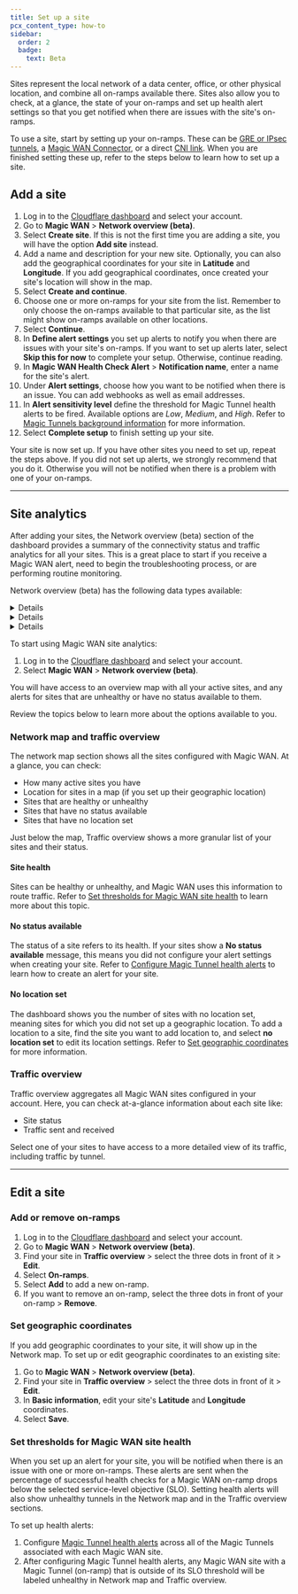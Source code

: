 ```yaml
---
title: Set up a site
pcx_content_type: how-to
sidebar:
  order: 2
  badge:
    text: Beta
---
```



Sites represent the local network of a data center, office, or other physical location, and combine all on-ramps available there. Sites also allow you to check, at a glance, the state of your on-ramps and set up health alert settings so that you get notified when there are issues with the site's on-ramps.

To use a site, start by setting up your on-ramps. These can be [GRE or IPsec tunnels](/magic-wan/configuration/manually/how-to/configure-tunnels/), a [Magic WAN Connector](/magic-wan/configuration/connector/), or a direct [CNI link](/magic-wan/network-interconnect/). When you are finished setting these up, refer to the steps below to learn how to set up a site.

## Add a site

1. Log in to the [Cloudflare dashboard](https://dash.cloudflare.com/) and select your account.
2. Go to **Magic WAN** > **Network overview (beta)**.
3. Select **Create site**. If this is not the first time you are adding a site, you will have the option **Add site** instead.
4. Add a name and description for your new site. Optionally, you can also add the geographical coordinates for your site in **Latitude** and **Longitude**. If you add geographical coordinates, once created your site's location will show in the map.
5. Select **Create and continue**.
6. Choose one or more on-ramps for your site from the list. Remember to only choose the on-ramps available to that particular site, as the list might show on-ramps available on other locations.
7. Select **Continue**.
8. In **Define alert settings** you set up alerts to notify you when there are issues with your site's on-ramps. If you want to set up alerts later, select **Skip this for now** to complete your setup. Otherwise, continue reading.
9. In **Magic WAN Health Check Alert** > **Notification name**, enter a name for the site's alert.
9. Under **Alert settings**, choose how you want to be notified when there is an issue. You can add webhooks as well as email addresses.
10. In **Alert sensitivity level** define the threshold for Magic Tunnel health alerts to be fired. Available options are _Low_, _Medium_, and _High_. Refer to [Magic Tunnels background information](/magic-wan/reference/magic-tunnels/) for more information.
11. Select **Complete setup** to finish setting up your site.

Your site is now set up. If you have other sites you need to set up, repeat the steps above. If you did not set up alerts, we strongly recommend that you do it. Otherwise you will not be notified when there is a problem with one of your on-ramps.

---

## Site analytics

After adding your sites, the Network overview (beta) section of the dashboard provides a summary of the connectivity status and traffic analytics for all your sites. This is a great place to start if you receive a Magic WAN alert, need to begin the troubleshooting process, or are performing routine monitoring.

Network overview (beta) has the following data types available:

<Details header="Geographic map summary">
	- [Aggregate Magic WAN site health](#site-health)
	- [Magic WAN availability status for sites](#no-status-available)
	- [Magic WAN site geographic location](#no-location-set)
</Details>

<Details header="Magic WAN site data table">
	- Site Name
	- Site Health
	- Site Tunnel Names
	- Site Tunnel Statuses
	- Site Traffic Sent
	- Site Traffic Received
</Details>

<Details header="Magic WAN site data">
	- Traffic Sent by Tunnel
	- Traffic Received by Tunnel
</Details>

To start using Magic WAN site analytics:

1. Log in to the [Cloudflare dashboard](https://dash.cloudflare.com/) and select your account.
2. Select **Magic WAN** > **Network overview (beta)**.

You will have access to an overview map with all your active sites, and any alerts for sites that are unhealthy or have no status available to them.

Review the topics below to learn more about the options available to you.

### Network map and traffic overview

The network map section shows all the sites configured with Magic WAN. At a glance, you can check:

- How many active sites you have
- Location for sites in a map (if you set up their geographic location)
- Sites that are healthy or unhealthy
- Sites that have no status available
- Sites that have no location set

Just below the map, Traffic overview shows a more granular list of your sites and their status.

#### Site health

Sites can be healthy or unhealthy, and Magic WAN uses this information to route traffic. Refer to [Set thresholds for Magic WAN site health](#set-thresholds-for-magic-wan-site-health) to learn more about this topic.

#### No status available

The status of a site refers to its health. If your sites show a **No status available** message, this means you did not configure your alert settings when creating your site. Refer to [Configure Magic Tunnel health alerts](/magic-wan/configuration/common-settings/configure-magic-tunnel-alerts/) to learn how to create an alert for your site.

#### No location set

The dashboard shows you the number of sites with no location set, meaning sites for which you did not set up a geographic location. To add a location to a site, find the site you want to add location to, and select **no location set** to edit its location settings. Refer to [Set geographic coordinates](#set-geographic-coordinates) for more information.


### Traffic overview

Traffic overview aggregates all Magic WAN sites configured in your account. Here, you can check at-a-glance information about each site like:

- Site status
- Traffic sent and received

Select one of your sites to have access to a more detailed view of its traffic, including traffic by tunnel.

---

## Edit a site

### Add or remove on-ramps

1. Log in to the [Cloudflare dashboard](https://dash.cloudflare.com/) and select your account.
2. Go to **Magic WAN** > **Network overview (beta)**.
3. Find your site in **Traffic overview** > select the three dots in front of it > **Edit**.
4. Select **On-ramps**.
5. Select **Add** to add a new on-ramp.
6. If you want to remove an on-ramp, select the three dots in front of your on-ramp > **Remove**.

### Set geographic coordinates

If you add geographic coordinates to your site, it will show up in the Network map. To set up or edit geographic coordinates to an existing site:

1. Go to **Magic WAN** > **Network overview (beta)**.
2. Find your site in **Traffic overview** > select the three dots in front of it > **Edit**.
3. In **Basic information**, edit your site's **Latitude** and **Longitude** coordinates.
4. Select **Save**.

### Set thresholds for Magic WAN site health

When you set up an alert for your site, you will be notified when there is an issue with one or more on-ramps. These alerts are sent when the percentage of successful health checks for a Magic WAN on-ramp drops below the selected service-level objective (SLO). Setting health alerts will also show unhealthy tunnels in the Network map and in the Traffic overview sections.

To set up health alerts:

1. Configure [Magic Tunnel health alerts](/magic-wan/configuration/common-settings/configure-magic-tunnel-alerts/) across all of the Magic Tunnels associated with each Magic WAN site.
2. After configuring Magic Tunnel health alerts, any Magic WAN site with a Magic Tunnel (on-ramp) that is outside of its SLO threshold will be labeled unhealthy in Network map and Traffic overview.
